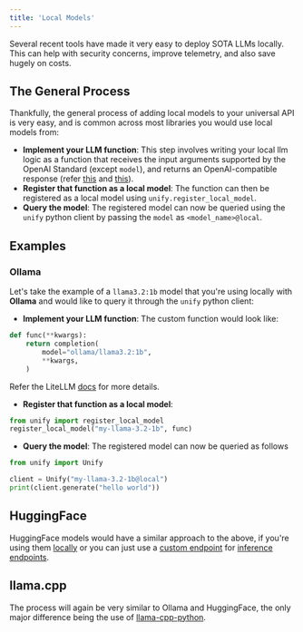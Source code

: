 ```yaml
---
title: 'Local Models'
---
```


Several recent tools have made it very easy to deploy SOTA LLMs locally.
This can help with security concerns, improve telemetry, and also save hugely on costs.

## The General Process

Thankfully, the general process of adding local models to your universal API is very easy,
and is common across most libraries you would use local models from:

- **Implement your LLM function**: This step involves writing your local llm logic as a function
that receives the input arguments supported by the OpenAI Standard (except `model`), and returns
an OpenAI-compatible response (refer [this](https://platform.openai.com/docs/api-reference/chat/object)
and [this](https://platform.openai.com/docs/api-reference/chat/streaming)).
- **Register that function as a local model**: The function can then be registered as a
local model using `unify.register_local_model`.
- **Query the model**: The registered model can now be queried using the `unify` python client
by passing the `model` as `<model_name>@local`.


## Examples

### Ollama

Let's take the example of a `llama3.2:1b` model that you're using locally with **Ollama** and
would like to query it through the `unify` python client:

- **Implement your LLM function**: The custom function would look like:
```python
def func(**kwargs):
    return completion(
        model="ollama/llama3.2:1b",
        **kwargs,
    )
```
Refer the LiteLLM [docs](https://docs.litellm.ai/docs/providers/ollama) for more details.
- **Register that function as a local model**:
```python
from unify import register_local_model
register_local_model("my-llama-3.2-1b", func)
```
- **Query the model**: The registered model can now be queried as follows
```python
from unify import Unify

client = Unify("my-llama-3.2-1b@local")
print(client.generate("hello world"))
```

## HuggingFace

HuggingFace models would have a similar approach to the above, if you're using
them [locally](https://github.com/huggingface/text-generation-inference) or you can just use
a [custom endpoint](https://console.unify.ai/endpoints) for
[inference endpoints](https://docs.litellm.ai/docs/providers/huggingface).

## llama.cpp

The process will again be very similar to Ollama and HuggingFace, the only major difference
being the use of [llama-cpp-python](https://llama-cpp-python.readthedocs.io/en/latest/#chat-completion).
